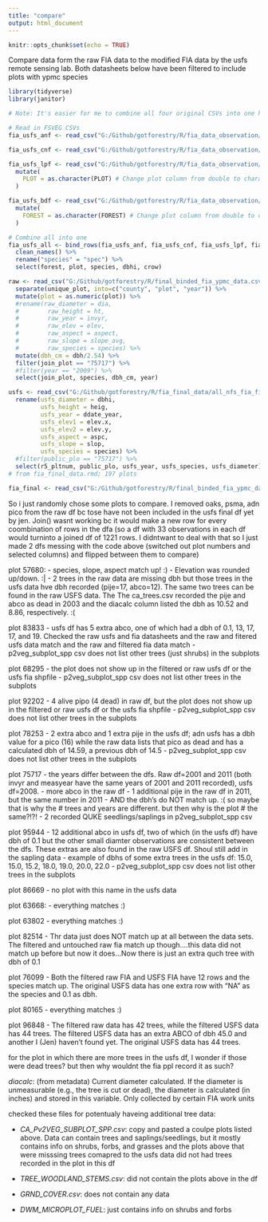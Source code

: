 ```yaml
---
title: "compare"
output: html_document
---
```


```r
knitr::opts_chunk$set(echo = TRUE)
```

Compare data form the raw FIA data to the modified FIA data by the usfs remote sensing lab. Both datasheets below have been filtered to include plots with ypmc species


```r
library(tidyverse)
library(janitor)
```

```r

# Note: It's easier for me to combine all four original CSVs into one here to keep things centralized. Besides changing the column names to lower case, recatagorizing some columns as character, and selecting columns, I have not done any data wrangling. This is to keep to the original format as much as possible.

# Read in FSVEG CSVs
fia_usfs_anf <- read_csv("G:/Github/gotforestry/R/fia_data_observation/tree_data/ANF_FSVEG_TXPT_V.csv")

fia_usfs_cnf <- read_csv("G:/Github/gotforestry/R/fia_data_observation/tree_data/CNF_FSVEG_TXPT_V.csv")

fia_usfs_lpf <- read_csv("G:/Github/gotforestry/R/fia_data_observation/tree_data/LPF_FSVEG_TXPT_V.csv") %>% 
  mutate(
    PLOT = as.character(PLOT) # Change plot column from double to character because it's numeric for some reason
  )

fia_usfs_bdf <- read_csv("G:/Github/gotforestry/R/fia_data_observation/tree_data/BDF_FSVEG_TXPT_V.csv") %>% 
  mutate(
    FOREST = as.character(FOREST) # Change plot column from double to character because it's numeric for some reason
  )

# Combine all into one
fia_usfs_all <- bind_rows(fia_usfs_anf, fia_usfs_cnf, fia_usfs_lpf, fia_usfs_bdf) %>% 
  clean_names() %>% 
  rename("species" = "spec") %>% 
  select(forest, plot, species, dbhi, crow)
```

```r
raw <- read_csv("G:/Github/gotforestry/R/final_binded_fia_ypmc_data.csv") %>% 
  separate(unique_plot, into=c("county", "plot", "year")) %>% 
  mutate(plot = as.numeric(plot)) %>% 
  #rename(raw_diameter = dia,
  #        raw_height = ht,
  #        raw_year = invyr,
  #        raw_elev = elev,
  #        raw_aspect = aspect,
  #        raw_slope = slope_avg,
  #        raw_species = species) %>% 
  mutate(dbh_cm = dbh/2.54) %>% 
  filter(join_plot == "75717") %>% 
  #filter(year == "2009") %>% 
  select(join_plot, species, dbh_cm, year)

usfs <- read_csv("G:/Github/gotforestry/R/fia_final_data/all_nfs_fia_final.csv") %>%  
  rename(usfs_diameter = dbhi,
         usfs_height = heig,
         usfs_year = ddate_year,
         usfs_elev1 = elev.x,
         usfs_elev2 = elev.y,
         usfs_aspect = aspc,
         usfs_slope = slop,
         usfs_species = species) %>% 
  #filter(public_plo == "75717") %>% 
  select(r5_pltnum, public_plo, usfs_year, usfs_species, usfs_diameter)
# from fia_final_data.rmd; 197 plots

fia_final <- read_csv("G:/Github/gotforestry/R/final_binded_fia_ypmc_data.csv")
```
So i just randomly chose some plots to compare. I removed oaks, psma, adn pico from the raw df bc tose have not been included in the usfs final df yet by jen. Join() wasnt working bc it would make a new row for every coombination of rows in the dfa (so a df with 33 observations in each df would turninto a  joined df of 1221 rows. I didntwant to deal with that so I just made 2 dfs messing with the code above (switched out plot numbers and selected columns) and flipped between them to compare)

plot 57680:
- species, slope, aspect match up! :) 
- Elevation was rounded up/down. :|
- 2 trees in the raw data are missing dbh but those trees in the usfs data hve dbh recorded (pije=17, abco=12). The same two trees can be found in the raw USFS data. The  The ca_trees.csv recorded the pije and abco as dead in 2003 and the diacalc column listed the dbh as 10.52 and 8.86, respectively. :(

plot 83833
- usfs df has 5 extra abco, one of which had a dbh of 0.1, 13, 17, 17, and 19. Checked the raw usfs and fia datasheets and the raw and fitered usfs data match and the raw and filtered fia data match 
- p2veg_subplot_spp csv does not list other trees (just shrubs) in the subplots

plot 68295
- the plot does not show up in the filtered or raw usfs df or the usfs fia shpfile 
- p2veg_subplot_spp csv does not list other trees in the subplots

plot 92202
- 4 alive pipo (4 dead) in raw df, but the plot does not show up in the  filtered or raw usfs df or the usfs fia shpfile 
- p2veg_subplot_spp csv does not list other trees in the subplots

plot 78253
- 2 extra abco and 1 extra pije in the usfs df; adn usfs has a dbh value for a pico (16) while the raw data lists that pico as dead and has a calculated dbh of 14.59, a previous dbh of 14.5
- p2veg_subplot_spp csv does not list other trees in the subplots

plot 75717
- the years differ between the dfs. Raw df=2001 and 2011 (both invyr and measyear have the same years of 2001 and 2011 recorded), usfs df=2008. 
- more abco in the raw df
- 1 additional pije in the raw df in 2011, but the same number in 2011
- AND the dbh's do NOT match up. :( so maybe that is why the # trees and years are different. but then why is the plot # the same?!?!
- 2 recorded QUKE seedlings/saplings in p2veg_subplot_spp csv

plot 95944
- 12 additional abco in usfs df, two of which (in the usfs df) have dbh of 0.1 but the other small diamter observations are consistent between the dfs. These extras are also found in the raw USFS df. Shoul still add in the sapling data
- example of dbhs of some extra trees in the usfs df: 15.0, 15.0, 15.2, 18.0, 19.0, 20.0, 22.0
- p2veg_subplot_spp csv does not list other trees in the subplots

plot 86669
- no plot with this name in the usfs data

plot 63668:
- everything matches :)

plot 63802
- everything matches :)

plot 82514
- Thr data just does NOT match up at all between the data sets. The filtered and untouched raw fia match up though....this data did not match up before but now it does...Now there is just an extra quch tree with dbh of 0.1 


plot 76099
- Both the filtered raw FIA and USFS FIA have 12 rows and the species match up. The original USFS data has one extra row with "NA" as the species and 0.1 as dbh. 

plot 80165
- everything matches :)

plot 96848
- The filtered raw data has 42 trees, while the filtered USFS data has 44 trees. The filtered USFS data has an extra ABCO of dbh 45.0 and another I (Jen) haven't found yet. The original USFS data has 44 trees.



for the plot in which there are more trees in the usfs df, I wonder if those were dead trees? but then why wouldnt the fia ppl record it as such?

*diacalc*: (from metadata) Current diameter calculated. If the diameter is unmeasurable (e.g., the tree is cut or dead), the diameter is calculated (in inches) and stored in this variable. Only collected by certain FIA work units 


checked these files for potentualy haveing additional tree data:

- *CA_Pv2VEG_SUBPLOT_SPP.csv*: copy and pasted a coulpe plots listed above. Data can contain trees and saplings/seedlings, but it mostly contains info on shrubs, forbs, and grasses and the plots above that were misssing trees comapred to the usfs data did not had trees recorded in the plot in this df


- *TREE_WOODLAND_STEMS.csv*: did not contain the plots above in the df

- *GRND_COVER.csv*: does not contain any data

- *DWM_MICROPLOT_FUEL*: just contains info on shrubs and forbs 
